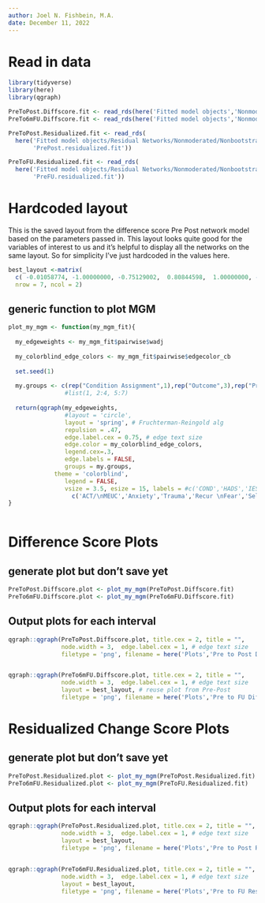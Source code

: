 ```yaml
---
author: Joel N. Fishbein, M.A.
date: December 11, 2022
---
```


# Read in data

```r
library(tidyverse)
library(here)
library(qgraph)

PreToPost.Diffscore.fit <- read_rds(here('Fitted model objects','Nonmoderated','Nonbootstrapped','PreToPost.fit'))
PreTo6mFU.Diffscore.fit <- read_rds(here('Fitted model objects','Nonmoderated','Nonbootstrapped','PreTo6mFU.fit'))

PreToPost.Residualized.fit <- read_rds(
  here('Fitted model objects/Residual Networks/Nonmoderated/Nonbootstrapped',
       'PrePost.residualized.fit'))

PreToFU.Residualized.fit <- read_rds(
  here('Fitted model objects/Residual Networks/Nonmoderated/Nonbootstrapped',
       'PreFU.residualized.fit'))


```


# Hardcoded layout

This is the saved layout from the difference score Pre Post network model based on the parameters passed in. This layout looks quite good for the variables of interest to us and it's helpful to display all the networks on the same layout. So for simplicity I've just hardcoded in the values here.

```r

best_layout <-matrix(
  c( -0.01058774, -1.00000000, -0.75129002,  0.80844598,  1.00000000, -0.15968250,  0.16730796, 0.06435805,  0.26700354, -0.70058357,  0.52548735, -0.46997918,  1.00000000, -1.00000000),
  nrow = 7, ncol = 2)

```

## generic function to plot MGM
```r

plot_my_mgm <- function(my_mgm_fit){
  
  my_edgeweights <- my_mgm_fit$pairwise$wadj
  
  my_colorblind_edge_colors <- my_mgm_fit$pairwise$edgecolor_cb
  
  set.seed(1)
  
  my.groups <- c(rep("Condition Assignment",1),rep("Outcome",3),rep("Process",3))
                #list(1, 2:4, 5:7)
  
  return(qgraph(my_edgeweights, 
                #layout = 'circle',
                layout = 'spring', # Fruchterman-Reingold alg
                repulsion = .47,
                edge.label.cex = 0.75, # edge text size
                edge.color = my_colorblind_edge_colors, 
                legend.cex=.3, 
                edge.labels = FALSE,
                groups = my.groups,
             theme = 'colorblind',
                legend = FALSE,
                vsize = 3.5, esize = 15, labels = #c('COND','HADS','IESR','CARS','SCS','EAC','AAQc'))
                  c('ACT/\nMEUC','Anxiety','Trauma','Recur \nFear','Self-\nComp','EAC','Avoid')))
}
  
```

# Difference Score Plots

## generate plot but don't save yet

```r

PreToPost.Diffscore.plot <- plot_my_mgm(PreToPost.Diffscore.fit)
PreTo6mFU.Diffscore.plot <- plot_my_mgm(PreTo6mFU.Diffscore.fit)


```


## Output plots for each interval

```r


qgraph::qgraph(PreToPost.Diffscore.plot, title.cex = 2, title = "", 
               node.width = 3,  edge.label.cex = 1, # edge text size
               filetype = 'png', filename = here('Plots','Pre to Post Difference Score Sample Network'))


qgraph::qgraph(PreTo6mFU.Diffscore.plot, title.cex = 2, title = "", 
               node.width = 3,  edge.label.cex = 1, # edge text size
               layout = best_layout, # reuse plot from Pre-Post
               filetype = 'png', filename = here('Plots','Pre to FU Difference Score Sample Network'))


```





# Residualized Change Score Plots

## generate plot but don't save yet

```r

PreToPost.Residualized.plot <- plot_my_mgm(PreToPost.Residualized.fit)
PreTo6mFU.Residualized.plot <- plot_my_mgm(PreToFU.Residualized.fit)


```


## Output plots for each interval

```r


qgraph::qgraph(PreToPost.Residualized.plot, title.cex = 2, title = "", 
               node.width = 3,  edge.label.cex = 1, # edge text size
               layout = best_layout, 
               filetype = 'png', filename = here('Plots','Pre to Post Residualized Score Sample Network'))


qgraph::qgraph(PreTo6mFU.Residualized.plot, title.cex = 2, title = "", 
               node.width = 3,  edge.label.cex = 1, # edge text size
               layout = best_layout, 
               filetype = 'png', filename = here('Plots','Pre to FU Residualized Score Sample Network'))


```


